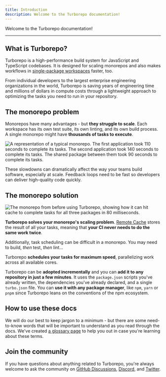 ```yaml
---
title: Introduction
description: Welcome to the Turborepo documentation!
---
```


Welcome to the Turborepo documentation!

---

## What is Turborepo?

Turborepo is a high-performance build system for JavaScript and TypeScript codebases. It is designed for scaling monorepos and also makes workflows in [single-package workspaces](/repo/docs/guides/single-package-workspaces) faster, too.

From individual developers to the largest enterprise engineering organizations in the world, Turborepo is saving years of engineering time and millions of dollars in compute costs through a lightweight approach to optimizing the tasks you need to run in your repository.

## The monorepo problem

Monorepos have many advantages - but **they struggle to scale**. Each workspace has its own test suite, its own linting, and its own build process. A single monorepo might have **thousands of tasks to execute**.

![A representation of a typical monorepo. The first application took 110 seconds to complete its tasks. The second application took 140 seconds to complete its tasks. The shared package between them took 90 seconds to complete its tasks.](/images/docs/why-turborepo-problem.png)

These slowdowns can dramatically affect the way your teams build software, especially at scale. Feedback loops need to be fast so developers can deliver high-quality code quickly.

## The monorepo solution

![The monorepo from before using Turborepo, showing how it can hit cache to complete tasks for all three packages in 80 milliseconds.](/images/docs/why-turborepo-solution.png)

**Turborepo solves your monorepo's scaling problem**. [Remote Cache](/repo/docs/core-concepts/remote-caching) stores the result of all your tasks, meaning that **your CI never needs to do the same work twice**.

Additionally, task scheduling can be difficult in a monorepo. You may need to build, _then_ test, _then_ lint...

Turborepo **schedules your tasks for maximum speed**, parallelizing work across all available cores.

Turborepo can be **adopted incrementally** and you can **add it to any repository in just a few minutes**. It uses the `package.json` scripts you've already written, the dependencies you've already declared, and a single `turbo.json` file. You can **use it with any package manager**, like `npm`, `yarn` or `pnpm` since Turborepo leans on the conventions of the npm ecosystem.

## How to use these docs

We will do our best to keep jargon to a minimum - but there are some need-to-know words that will be important to understand as you read through the docs. We've created [a glossary page](https://vercel.com/docs/vercel-platform/glossary) to help you out in case you're learning about these terms.

## Join the community

If you have questions about anything related to Turborepo, you're always welcome to ask the community on [GitHub Discussions](https://github.com/vercel/turbo/discussions), [Discord](https://turbo.build/discord), and [Twitter](https://twitter.com/turborepo).

